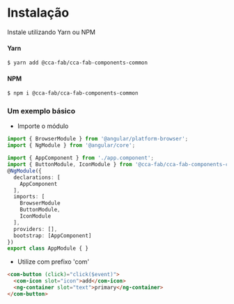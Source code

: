 
<Meta title="Getting Started | Usando/Instalação" />

# Instalação

Instale utilizando Yarn ou NPM

#### Yarn

```sh
$ yarn add @cca-fab/cca-fab-components-common
```

#### NPM

```sh
$ npm i @cca-fab/cca-fab-components-common
```

### Um exemplo básico

- Importe o módulo

```ts
import { BrowserModule } from '@angular/platform-browser';
import { NgModule } from '@angular/core';

import { AppComponent } from './app.component';
import { ButtonModule, IconModule } from '@cca-fab/cca-fab-components-common'
@NgModule({
  declarations: [
    AppComponent
  ],
  imports: [
    BrowserModule
    ButtonModule,
    IconModule
  ],
  providers: [],
  bootstrap: [AppComponent]
})
export class AppModule { }
```

- Utilize com prefixo 'com'

```html
<com-button (click)="click($event)">
  <com-icon slot="icon">add</com-icon>
  <ng-container slot="text">primary</ng-container>
</com-button>
```
